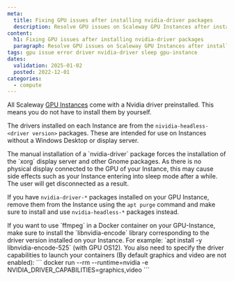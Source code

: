 ```yaml
---
meta:
  title: Fixing GPU issues after installing nvidia-driver packages
  description: Resolve GPU issues on Scaleway GPU Instances after installing Nvidia drivers with our troubleshooting guide.
content:
  h1: Fixing GPU issues after installing nvidia-driver packages
  paragraph: Resolve GPU issues on Scaleway GPU Instances after installing Nvidia drivers with our troubleshooting guide.
tags: gpu issue error driver nvidia-driver sleep gpu-instance
dates:
  validation: 2025-01-02
  posted: 2022-12-01
categories:
  - compute
---
```


All Scaleway [GPU Instances](/gpu/quickstart/) come with a Nvidia driver preinstalled. This means you do not have to install them by yourself.

The drivers installed on each Instance are from the `nividia-headless-<driver version>` packages. These are intended for use on Instances without a Windows Desktop or display server.

<Message type="important">
    The manual installation of a `nvidia-driver` package forces the installation of the `xorg` display server and other Gnome packages. As there is no physical display connected to the GPU of your Instance, this may cause side effects such as your Instance entering into sleep mode after a while. The user will get disconnected as a result.
</Message>

If you have `nvidia-driver-*` packages installed on your GPU Instance, remove them from the Instance using the `apt purge` command and make sure to install and use `nvidia-headless-*` packages instead.

<Message type="tip">
  If you want to use `ffmpeg` in a Docker container on your GPU-Instance, make sure to install the `libnvidia-encode` library corresponding to the driver version installed on your Instance.
  For example: `apt install -y libnvidia-encode-525`  (with GPU OS12).
  You also need to specify the driver capabilities to launch your containers (By default graphics and video are not enabled):
  ```
  docker run --rm --runtime=nvidia -e NVIDIA_DRIVER_CAPABILITIES=graphics,video
  ```
</Message>